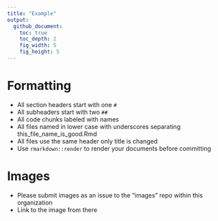 ```yaml
---
title: "Example"
output:
  github_document:
    toc: true
    toc_depth: 2
    fig_width: 5
    fig_height: 5
---
```


# Formatting 

* All section headers start with one `#`
* All subheaders start with two `##`
* All code chunks labeled with names
* All files named in lower case with underscores separating this_file_name_is_good.Rmd
* All files use the same header only title is changed
* Use `rmarkdown::render` to render your documents before committing


# Images

* Please submit images as an issue to the "images" repo within this organization
* Link to the image from there





